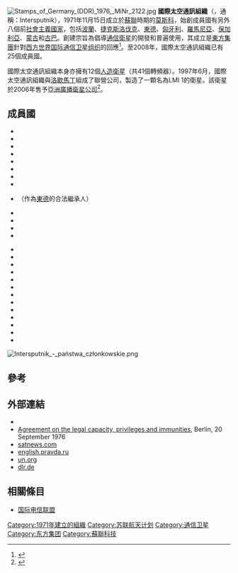 [[Image:Stamps_of_Germany_(DDR)_1976,_MiNr_2122.jpg|thumb]]
'''國際太空通訊組織'''（{{lang-en|Intersputnik International Organization of Space Communications}}，通稱：Intersputnik），1971年11月15日成立於[[蘇聯|蘇聯]]時期的[[莫斯科|莫斯科]]，始創成員國有另外八個前[[社會主義國家|社會主義國家]]，包括[[波蘭|波蘭]]、[[捷克斯洛伐克|捷克斯洛伐克]]、[[東德|東德]]、[[匈牙利|匈牙利]]、[[羅馬尼亞|羅馬尼亞]]、[[保加利亞|保加利亞]]、[[蒙古|蒙古]]和[[古巴|古巴]]。創建宗旨為倡導[[通信衛星|通信衛星]]的開發和普遍使用，其成立是[[東方集團|東方集團]]針對[[西方世界|西方世界]][[国际通信卫星组织|国际通信卫星组织]]的回應<ref>{{cite web|title=人造衛星所帶動的國家政策|url=https://portal.stpi.narl.org.tw/file/download/history/4b114142739b339301739b33c49700af|author=劉聰德|publisher=Sci-Tech Policy Review|date=2007|accessdate=2020-11-06|archive-date=2020-10-01|archive-url=https://web.archive.org/web/20201001121652/https://portal.stpi.narl.org.tw/file/download/history/4b114142739b339301739b33c49700af|dead-url=no}}</ref>。至2008年，國際太空通訊組織已有25個成員國。

國際太空通訊組織本身亦擁有12個[[人造衛星|人造衛星]]（共41個轉頻器）。1997年6月，國際太空通訊組織與[[洛歇馬丁|洛歇馬丁]]組成了聯營公司，製造了一顆名為LMI 1的衛星。該衛星於2006年售予[[亞洲廣播衛星公司|亞洲廣播衛星公司]]<ref>{{cite web|url=https://space.skyrocket.de/doc_sdat/lmi-1.htm|title=LMI 1 → ABS 1 (Koreasat 7) → ABS 6|publisher=Gunter's Space Page|accessdate=2020-11-06|archive-date=2020-10-15|archive-url=https://web.archive.org/web/20201015181956/https://space.skyrocket.de/doc_sdat/lmi-1.htm|dead-url=no}}</ref>。

== 成員國 ==
{{col-begin}}
{{col-3}}
* {{AFG|Afghanistan}}
* {{AZE|Aserbaidschan}}
* {{BLR|Weißrussland}}
* {{BUL|Bulgarien}}
* {{CAM|Cambodia}}
* {{CUB|Kuba}}
* {{CZE|Tschechien}}
* {{GEO|Georgien}}
* {{DEU|Deutschland}}（作為[[東德|東德]]的合法繼承人）
* {{HUN|Ungarn}}
* {{IND|Indien}}
* {{KAZ|Kasachstan}}
* {{KGZ|Kirgisistan}}
{{col-3}}
* {{LAO|Laos}}
* {{MGL|Mongolei}}
* {{NIC|Nicaragua}}
* {{PRK|Nord-Korea}}
* {{POL|Polen}}
* {{ROM|Rumänien}}
* {{RUS|Russland}}
* {{SYR|Syrien}}
* {{TJK|Tadschikistan}}
* {{TKM|Turkmenistan}}
* {{UKR|Ukraine}}
* {{VIE|Vietnam}}
* {{YEM|Jemen}}
{{col-3}}
[[Image:Intersputnik_-_państwa_członkowskie.png|right]]
{{col-end}}

== 參考 ==
{{reflist}}

== 外部連結 ==
*{{Official website|http://www.intersputnik.com}}
*[https://web.archive.org/web/20121015131325/http://azercosmos.az/assets/Uploads/NewFolder-2/13Intersputnik-immunities.pdf Agreement on the legal capacity, privileges and immunities], Berlin, 20 September 1976
*[http://www.satnews.com/intersputnik/intersputnik.html satnews.com] {{Wayback|url=http://www.satnews.com/intersputnik/intersputnik.html |date=20070711154654 }}
*[http://english.pravda.ru/region/2001/11/28/22211.html english.pravda.ru] {{Wayback|url=http://english.pravda.ru/region/2001/11/28/22211.html |date=20050507171418 }}
*[https://www.un.org/events/unispace3/speeches/20sput.htm un.org] {{Wayback|url=https://www.un.org/events/unispace3/speeches/20sput.htm |date=20170324154942 }}
*[https://web.archive.org/web/20070816124457/http://www.dlr.de/archiv/geschichte.htm dlr.de]

== 相關條目 ==
* [[国际电信联盟|国际电信联盟]]

{{航天機構}}

[[Category:1971年建立的組織|Category:1971年建立的組織]]
[[Category:苏联航天计划|Category:苏联航天计划]]
[[Category:通信卫星|Category:通信卫星]]
[[Category:东方集团|Category:东方集团]]
[[Category:蘇聯科技|Category:蘇聯科技]]